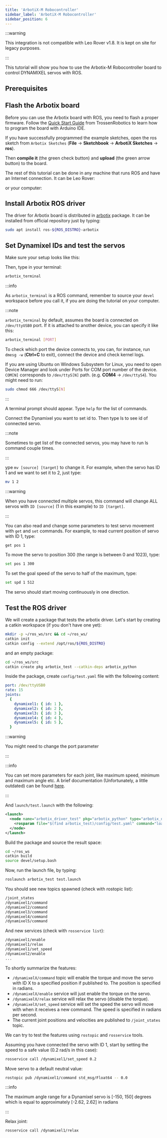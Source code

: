```yaml
---
title: 'ArbotiX-M Robocontroller'
sidebar_label: 'ArbotiX-M Robocontroller'
sidebar_position: 6
---
```



:::warning

This integration is not compatible with Leo Rover v1.8. It is kept on site for
legacy purposes.

:::

This tutorial will show you how to use the Arbotix-M Robocontroller board to
control DYNAMIXEL servos with ROS.

## Prerequisites

<LinkButton to="/docs/leo-rover/guides/ssh" description="Connect via SSH" />
<LinkButton
  to="/docs/leo-rover/guides/connect-to-network"
  description="Connect to a local network and the Internet"
/>

<ImageZoom
  src="/img/docs_images/leo-rover/integrations/arbotix/arbotix-schematic.webp"
  width="1353"
  height="518"
/>

## Flash the Arbotix board

Before you can use the Arbotix board with ROS, you need to flash a proper
firmware. Follow the
[Quick Start Guide](https://web.archive.org/web/20210506193606/https://learn.trossenrobotics.com/arbotix/7-arbotix-quick-start-guide)
from TrossenRobotics to learn how to program the board with Arduino IDE.

If you have successfully programmed the example sketches, open the ros sketch
from `Arbotix Sketches` (**File** -> **Sketchbook** -> **ArbotiX Sketches** ->
**ros**).

<ImageZoom
  src="/img/docs_images/leo-rover/integrations/arbotix/flash-arbotix.webp"
  width="1362"
  height="729"
/>

Then **compile it** (the green check button) and **upload** (the green arrow
button) to the board.

<ImageZoom
  src="/img/docs_images/leo-rover/integrations/arbotix/compile-upload.webp"
  width="1362"
  height="729"
/>

The rest of this tutorial can be done in any machine that runs ROS and have an
Internet connection. It can be Leo Rover:

<LinkButton to="/docs/leo-rover/guides/ssh" description="Connect via SSH" />
<LinkButton
  to="/docs/leo-rover/guides/connect-to-network"
  description="Connect to a local network and the Internet"
/>

or your computer:

<LinkButton
  to="/docs/leo-rover/advanced-guides/install-ros-on-your-computer"
  description="Install ROS on your computer"
/>

## Install Arbotix ROS driver

The driver for Arbotix board is distributed in
[arbotix](http://wiki.ros.org/arbotix) package. It can be installed from
official repository just by typing:

```bash
sudo apt install ros-${ROS_DISTRO}-arbotix
```

## Set Dynamixel IDs and test the servos

Make sure your setup looks like this:

<ImageZoom
  src="/img/docs_images/leo-rover/integrations/arbotix/arbotix-setup.webp"
  width="1760"
  height="1829"
/>

Then, type in your terminal:

```bash
arbotix_terminal
```

:::info

As `arbotix_terminal` is a ROS command, remember to source your `devel`
workspace before you call it, if you are doing the tutorial on your computer.

:::note

`arbotix_terminal` by default, assumes the board is connected on `/dev/ttyUSB0`
port. If it is attached to another device, you can specify it like this:

```bash
arbotix_terminal [PORT]
```

To check which port the device connects to, you can, for instance, run
`dmesg -w` (**Ctrl+C** to exit), connect the device and check kernel logs.

If you are using Ubuntu on Windows Subsystem for Linux, you need to open Device
Manager and look under Ports for COM port number of the device. `COM[N]`
corresponds to `/dev/ttyS[N]` path. (e.g. **COM4** -> `/dev/ttyS4`). You might
need to run:

```bash
sudo chmod 666 /dev/ttyS[N]
```

:::

A terminal prompt should appear. Type `help` for the list of commands.

<ImageZoom
  src="/img/docs_images/leo-rover/integrations/arbotix/arbotix-terminal.webp"
  width="825"
  height="283"
/>

Connect the Dynamixel you want to set id to. Then type ls to see id of connected
servo.

:::note

Sometimes to get list of the connected servos, you may have to run ls command
couple times.

:::

ype `mv [source] [target]` to change it. For example, when the servo has ID 1
and we want to set it to 2, just type:

```bash
mv 1 2
```

:::warning

When you have connected multiple servos, this command will change ALL servos
with `ID [source]` (1 in this example) to `ID [target]`.

:::

You can also read and change some parameters to test servo movement with `get`
and `set` commands. For example, to read current position of servo with ID 1,
type:

```bash
get pos 1
```

To move the servo to position 300 (the range is between 0 and 1023), type:

```bash
set pos 1 300
```

To set the goal speed of the servo to half of the maximum, type:

```bash
set spd 1 512
```

The servo should start moving continuously in one direction.

## Test the ROS driver

We will create a package that tests the arbotix driver. Let's start by creating
a catkin workspace (if you don't have one yet):

```bash
mkdir -p ~/ros_ws/src && cd ~/ros_ws/
catkin init
catkin config --extend /opt/ros/${ROS_DISTRO}
```

and an empty package:

```bash
cd ~/ros_ws/src
catkin create pkg arbotix_test --catkin-deps arbotix_python
```

Inside the package, create `config/test.yaml` file with the following content:

```yaml
port: /dev/ttyUSB0
rate: 15
joints:
  {
    dynamixel1: { id: 1 },
    dynamixel2: { id: 2 },
    dynamixel3: { id: 3 },
    dynamixel4: { id: 4 },
    dynamixel5: { id: 5 },
  }
```

:::warning

You might need to change the port parameter

:::

:::info

You can set more parameters for each joint, like maximum speed, minimum and
maximum angle etc. A brief documentation (Unfortunately, a little outdated) can
be found [here](http://wiki.ros.org/arbotix_python#Parameters).

:::

And `launch/test.launch` with the following:

```xml
<launch>
  <node name="arbotix_driver_test" pkg="arbotix_python" type="arbotix_driver" output="screen">
    <rosparam file="$(find arbotix_test)/config/test.yaml" command="load" />
  </node>
</launch>
```

Build the package and source the result space:

```bash
cd ~/ros_ws
catkin build
source devel/setup.bash
```

Now, run the launch file, by typing:

```bash
roslaunch arbotix_test test.launch
```

You should see new topics spawned (check with rostopic list):

```bash
/joint_states
/dynamixel1/command
/dynamixel2/command
/dynamixel3/command
/dynamixel4/command
/dynamixel5/command
```

And new services (check with `rosservice list`):

```bash
/dynamixel1/enable
/dynamixel1/relax
/dynamixel1/set_speed
/dynamixel2/enable
...
```

To shortly summarize the features:

- `/dynamixelX/command` topic will enable the torque and move the servo with ID
  X to a specified position if published to. The position is specified in
  radians.
- `/dynamixelX/enable` service will just enable the torque on the servo.
- `/dynamixelX/relax` service will relax the servo (disable the torque).
- `/dynamixelX/set_speed` service will set the speed the servo will move with
  when it receives a new command. The speed is specified in radians per second.
- The current joint positions and velocities are published to `/joint_states`
  topic.

We can try to test the features using `rostopic` and `rosservice` tools.

Assuming you have connected the servo with ID 1, start by setting the speed to a
safe value (0.2 rad/s in this case):

```bash
rosservice call /dynamixel1/set_speed 0.2
```

Move servo to a default neutral value:

```bash
rostopic pub /dynamixel1/command std_msg/Float64 -- 0.0
```

:::info

The maximum angle range for a Dynamixel servo is [-150, 150] degrees which is
equal to approximately [-2.62, 2.62] in radians

:::

Relax joint:

```bash
rosservice call /dynamixel1/relax
```
